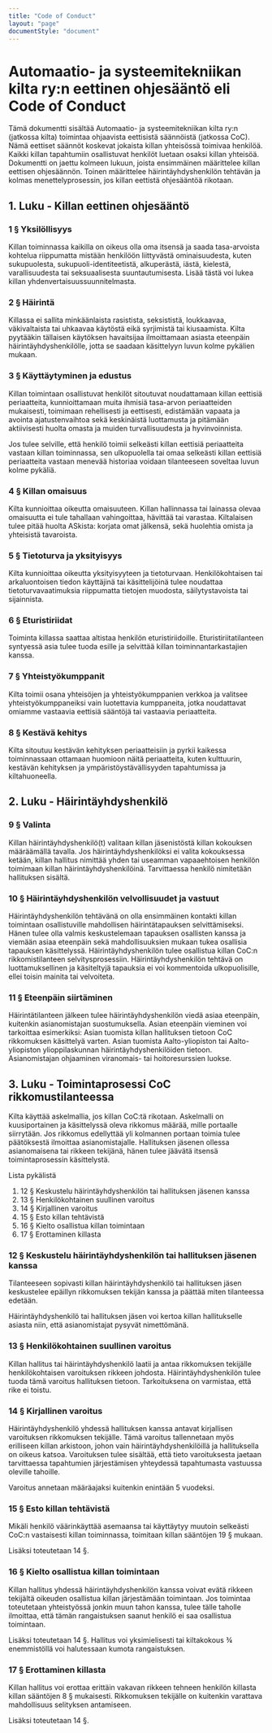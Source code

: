 ```yaml
---
title: "Code of Conduct"
layout: "page"
documentStyle: "document"
---
```


# Automaatio- ja systeemitekniikan kilta ry:n eettinen ohjesääntö eli Code of Conduct

Tämä dokumentti sisältää Automaatio- ja systeemitekniikan kilta ry:n (jatkossa kilta) toimintaa ohjaavista eettisistä säännöistä (jatkossa CoC). Nämä eettiset säännöt koskevat jokaista killan yhteisössä toimivaa henkilöä. Kaikki killan tapahtumiin osallistuvat henkilöt luetaan osaksi killan yhteisöä.
Dokumentti on jaettu kolmeen lukuun, joista ensimmäinen määrittelee killan eettisen ohjesäännön. Toinen määrittelee häirintäyhdyshenkilön tehtävän ja kolmas menettelyprosessin, jos killan eettistä ohjesääntöä rikotaan.

## 1. Luku - Killan eettinen ohjesääntö

### 1 § Yksilöllisyys

Killan toiminnassa kaikilla on oikeus olla oma itsensä ja saada tasa-arvoista kohtelua riippumatta mistään henkilöön liittyvästä ominaisuudesta, kuten sukupuolesta, sukupuoli-identiteetistä, alkuperästä, iästä, kielestä, varallisuudesta tai seksuaalisesta suuntautumisesta. 
Lisää tästä voi lukea killan yhdenvertaisuussuunnitelmasta.

### 2 § Häirintä

Killassa ei sallita minkäänlaista rasistista, seksististä, loukkaavaa, väkivaltaista tai uhkaavaa käytöstä eikä syrjimistä tai kiusaamista. Kilta pyytääkin tällaisen käytöksen havaitsijaa ilmoittamaan asiasta eteenpäin häirintäyhdyshenkilölle, jotta se saadaan käsittelyyn luvun kolme pykälien mukaan.

### 3 § Käyttäytyminen ja edustus

Killan toimintaan osallistuvat henkilöt sitoutuvat noudattamaan killan eettisiä periaatteita, kunnioittamaan muita ihmisiä tasa-arvon periaatteiden mukaisesti, toimimaan rehellisesti ja eettisesti, edistämään vapaata ja avointa ajatustenvaihtoa sekä keskinäistä luottamusta ja pitämään aktiivisesti huolta omasta ja muiden turvallisuudesta ja hyvinvoinnista.

Jos tulee selville, että henkilö toimii selkeästi killan eettisiä periaatteita vastaan killan toiminnassa, sen ulkopuolella tai omaa selkeästi killan eettisiä periaatteita vastaan menevää historiaa voidaan tilanteeseen soveltaa luvun kolme pykäliä. 

### 4 § Killan omaisuus

Kilta kunnioittaa oikeutta omaisuuteen. Killan hallinnassa tai lainassa olevaa omaisuutta ei tule tahallaan vahingoittaa, hävittää tai varastaa. Kiltalaisen tulee pitää huolta ASkista: korjata omat jälkensä, sekä huolehtia omista ja yhteisistä tavaroista.

### 5 § Tietoturva ja yksityisyys

Kilta kunnioittaa oikeutta yksityisyyteen ja tietoturvaan. Henkilökohtaisen tai arkaluontoisen tiedon käyttäjinä tai käsittelijöinä tulee noudattaa tietoturvavaatimuksia riippumatta tietojen muodosta, säilytystavoista tai sijainnista.

### 6 § Eturistiriidat

Toiminta killassa saattaa altistaa henkilön eturistiriidoille. Eturistiriitatilanteen syntyessä asia tulee tuoda esille ja selvittää killan toiminnantarkastajien kanssa. 

### 7 § Yhteistyökumppanit

Kilta toimii osana yhteisöjen ja yhteistyökumppanien verkkoa ja valitsee yhteistyökumppaneiksi vain luotettavia kumppaneita, jotka noudattavat omiamme vastaavia eettisiä sääntöjä tai vastaavia periaatteita. 

### 8 § Kestävä kehitys

Kilta sitoutuu kestävän kehityksen periaatteisiin ja pyrkii kaikessa toiminnassaan ottamaan huomioon näitä periaatteita, kuten kulttuurin, kestävän kehityksen ja ympäristöystävällisyyden tapahtumissa ja kiltahuoneella.

## 2. Luku - Häirintäyhdyshenkilö

### 9 § Valinta

Killan häirintäyhdyshenkilö(t) valitaan killan jäsenistöstä killan kokouksen määräämällä tavalla. Jos häirintäyhdyshenkilöksi ei valita kokouksessa ketään, killan hallitus nimittää yhden tai useamman vapaaehtoisen henkilön toimimaan killan häirintäyhdyshenkilöinä. Tarvittaessa henkilö nimitetään hallituksen sisältä. 

### 10 § Häirintäyhdyshenkilön velvollisuudet ja vastuut

Häirintäyhdyshenkilön tehtävänä on olla ensimmäinen kontakti killan toimintaan osallistuville mahdollisen häirintätapauksen selvittämiseksi. Hänen tulee olla valmis keskustelemaan tapauksen osallisten kanssa ja viemään asiaa eteenpäin sekä mahdollisuuksien mukaan tukea osallisia tapauksen käsittelyssä. Häirintäyhdyshenkilön tulee osallistua killan CoC:n rikkomistilanteen selvitysprosessiin.
Häirintäyhdyshenkilön tehtävä on luottamuksellinen ja käsiteltyjä tapauksia ei voi kommentoida ulkopuolisille, ellei toisin mainita tai velvoiteta.

### 11 § Eteenpäin siirtäminen

Häirintätilanteen jälkeen tulee häirintäyhdyshenkilön viedä asiaa eteenpäin, kuitenkin asianomistajan suostumuksella.
Asian eteenpäin vieminen voi tarkoittaa esimerkiksi:
Asian tuomista killan hallituksen tietoon CoC rikkomuksen käsittelyä varten. 
Asian tuomista Aalto-yliopiston tai Aalto-yliopiston ylioppilaskunnan häirintäyhdyshenkilöiden tietoon.
Asianomistajan ohjaaminen viranomais- tai hoitoresurssien luokse.

## 3. Luku - Toimintaprosessi CoC rikkomustilanteessa

Kilta käyttää askelmallia, jos killan CoC:tä rikotaan. Askelmalli on kuusiportainen ja käsittelyssä oleva rikkomus määrää, mille portaalle siirrytään. Jos rikkomus edellyttää yli kolmannen portaan toimia tulee päätöksestä ilmoittaa asianomistajalle. Hallituksen jäsenen ollessa asianomaisena tai rikkeen tekijänä, hänen tulee jäävätä itsensä toimintaprosessin käsittelystä.

Lista pykälistä
1. 12 § Keskustelu häirintäyhdyshenkilön tai hallituksen jäsenen kanssa
2. 13 § Henkilökohtainen suullinen varoitus
3. 14 § Kirjallinen varoitus
4. 15 § Esto killan tehtävistä
5. 16 § Kielto osallistua killan toimintaan
6. 17 § Erottaminen killasta

### 12 § Keskustelu häirintäyhdyshenkilön tai hallituksen jäsenen kanssa

Tilanteeseen sopivasti killan häirintäyhdyshenkilö tai hallituksen jäsen keskustelee epäillyn rikkomuksen tekijän kanssa ja päättää miten tilanteessa edetään. 

Häirintäyhdyshenkilö tai hallituksen jäsen voi kertoa killan hallitukselle asiasta niin, että asianomistajat pysyvät nimettömänä.

### 13 § Henkilökohtainen suullinen varoitus

Killan hallitus tai häirintäyhdyshenkilö laatii ja antaa rikkomuksen tekijälle henkilökohtaisen varoituksen rikkeen johdosta. Häirintäyhdyshenkilön tulee tuoda tämä varoitus hallituksen tietoon. Tarkoituksena on varmistaa, että rike ei toistu.

### 14 § Kirjallinen varoitus

Häirintäyhdyshenkilö yhdessä hallituksen kanssa antavat kirjallisen varoituksen rikkomuksen tekijälle. Tämä varoitus tallennetaan myös erilliseen killan arkistoon, johon vain häirintäyhdyshenkilöillä ja hallituksella on oikeus katsoa.
Varoituksen tulee sisältää, että tieto varoituksesta jaetaan tarvittaessa tapahtumien järjestämisen yhteydessä tapahtumasta vastuussa oleville tahoille.

Varoitus annetaan määräajaksi kuitenkin enintään 5 vuodeksi.

### 15 § Esto killan tehtävistä

Mikäli henkilö väärinkäyttää asemaansa tai käyttäytyy muutoin selkeästi CoC:n vastaisesti killan toiminnassa, toimitaan killan sääntöjen 19 § mukaan.

Lisäksi toteutetaan 14 §.

### 16 § Kielto osallistua killan toimintaan

Killan hallitus yhdessä häirintäyhdyshenkilön kanssa voivat evätä rikkeen tekijältä oikeuden osallistua killan järjestämään toimintaan. Jos toimintaa toteutetaan yhteistyössä jonkin muun tahon kanssa, tulee tälle taholle ilmoittaa, että tämän rangaistuksen saanut henkilö ei saa osallistua toimintaan.

Lisäksi toteutetaan 14 §.
Hallitus voi yksimielisesti tai kiltakokous ¾ enemmistöllä voi halutessaan kumota rangaistuksen.
 
### 17 § Erottaminen killasta

Killan hallitus voi erottaa erittäin vakavan rikkeen tehneen henkilön killasta killan sääntöjen 8 § mukaisesti. Rikkomuksen tekijälle on kuitenkin varattava mahdollisuus selityksen antamiseen.

Lisäksi toteutetaan 14 §.
